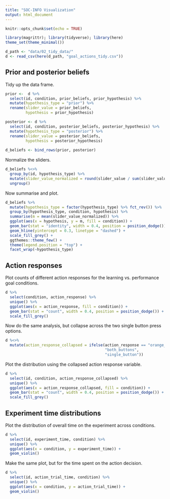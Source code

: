 ```yaml
---
title: "SOC-INFO Visualization"
output: html_document
---
```


```r
knitr::opts_chunk$set(echo = TRUE)
```

```r
library(magrittr); library(tidyverse); library(here) 
theme_set(theme_minimal())
```

```r
d_path <- "data/02_tidy_data/"
d <- read_csv(here(d_path, "goal_actions_tidy.csv"))
```

## Prior and posterior beliefs

Tidy up the data frame.

```r
prior <-  d %>% 
  select(id, condition, prior_beliefs, prior_hypothesis) %>% 
  mutate(hypothesis_type = "prior") %>% 
  rename(slider_value = prior_beliefs,
         hypothesis = prior_hypothesis)

posterior <- d %>% 
  select(id, condition, posterior_beliefs, posterior_hypothesis) %>% 
  mutate(hypothesis_type = "posterior") %>% 
  rename(slider_value = posterior_beliefs,
         hypothesis = posterior_hypothesis)
  
d_beliefs <- bind_rows(prior, posterior)
```

Normalize the sliders.

```r
d_beliefs %<>% 
  group_by(id, hypothesis_type) %>% 
  mutate(slider_value_normalized = round(slider_value / sum(slider_value), 3)) %>% 
  ungroup()
```

Now summarise and plot.
  
```r
d_beliefs %>% 
  mutate(hypothesis_type = factor(hypothesis_type) %>% fct_rev()) %>% 
  group_by(hypothesis_type, condition, hypothesis) %>% 
  summarise(m = mean(slider_value_normalized)) %>% 
  ggplot(aes(x = hypothesis, y = m, fill = condition)) +
  geom_bar(stat = "identity", width = 0.4, position = position_dodge()) +
  geom_hline(yintercept = 0.3, linetype = "dashed") +
  scale_fill_grey() +
  ggthemes::theme_few() +
  theme(legend.position = "top") +
  facet_wrap(~hypothesis_type)
```

## Action responses 

Plot counts of different action responses for the learning vs. performance goal conditions.

```r
d %>% 
  select(condition, action_response) %>% 
  unique() %>% 
  ggplot(aes(x = action_response, fill = condition)) +
  geom_bar(stat = "count", width = 0.4, position = position_dodge()) +
  scale_fill_grey()
```

Now do the same analysis, but collapse across the two single button press options. 

```r
d %<>% 
  mutate(action_response_collapsed = ifelse(action_response == "orange_and_purple", 
                                            "both_buttons", 
                                            "single_button"))
```

Plot the distribution using the collapsed action response variable.

```r
d %>% 
  select(id, condition, action_response_collapsed) %>% 
  unique() %>% 
  ggplot(aes(x = action_response_collapsed, fill = condition)) +
  geom_bar(stat = "count", width = 0.4, position = position_dodge()) +
  scale_fill_grey()
```

## Experiment time distributions

Plot the distribution of overall time on the experiment across conditions.

```r
d %>% 
  select(id, experiment_time, condition) %>% 
  unique() %>% 
  ggplot(aes(x = condition, y = experiment_time)) +
  geom_violin()
```

Make the same plot, but for the time spent on the action decision.

```r
d %>% 
  select(id, action_trial_time, condition) %>% 
  unique() %>% 
  ggplot(aes(x = condition, y = action_trial_time)) +
  geom_violin()
```

